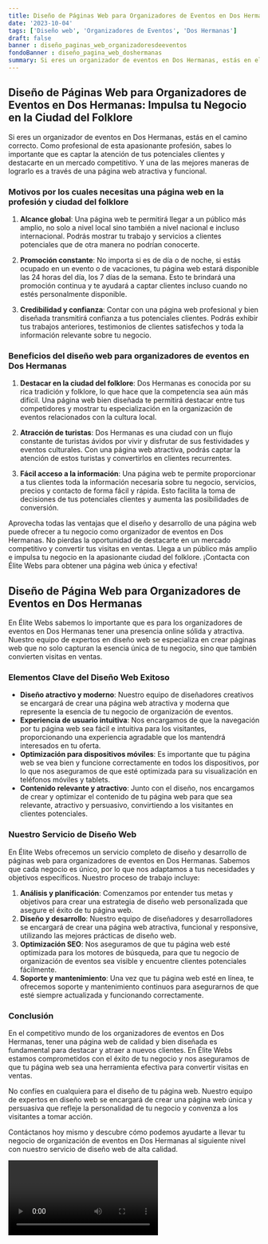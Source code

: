 ```yaml
---
title: Diseño de Páginas Web para Organizadores de Eventos en Dos Hermanas
date: '2023-10-04'
tags: ['Diseño web', 'Organizadores de Eventos', 'Dos Hermanas']
draft: false
banner : diseño_paginas_web_organizadoresdeeventos
fondoBanner : diseño_pagina_web_doshermanas
summary: Si eres un organizador de eventos en Dos Hermanas, estás en el camino correcto. Como profesional de esta apasionante profesión, sabes lo importante que es captar la atención de tus potenciales clientes y destacarte en un mercado competitivo. Y una de las mejores maneras de lograrlo es a través de una página web atractiva y funcional.
---
```


## **Diseño de Páginas Web para Organizadores de Eventos en Dos Hermanas: Impulsa tu Negocio en la Ciudad del Folklore**

Si eres un organizador de eventos en Dos Hermanas, estás en el camino correcto. Como profesional de esta apasionante profesión, sabes lo importante que es captar la atención de tus potenciales clientes y destacarte en un mercado competitivo. Y una de las mejores maneras de lograrlo es a través de una página web atractiva y funcional.

### **Motivos por los cuales necesitas una página web en la profesión y ciudad del folklore**

1. **Alcance global**: Una página web te permitirá llegar a un público más amplio, no solo a nivel local sino también a nivel nacional e incluso internacional. Podrás mostrar tu trabajo y servicios a clientes potenciales que de otra manera no podrían conocerte.

2. **Promoción constante**: No importa si es de día o de noche, si estás ocupado en un evento o de vacaciones, tu página web estará disponible las 24 horas del día, los 7 días de la semana. Esto te brindará una promoción continua y te ayudará a captar clientes incluso cuando no estés personalmente disponible.

3. **Credibilidad y confianza**: Contar con una página web profesional y bien diseñada transmitirá confianza a tus potenciales clientes. Podrás exhibir tus trabajos anteriores, testimonios de clientes satisfechos y toda la información relevante sobre tu negocio.

### **Beneficios del diseño web para organizadores de eventos en Dos Hermanas**

1. **Destacar en la ciudad del folklore**: Dos Hermanas es conocida por su rica tradición y folklore, lo que hace que la competencia sea aún más difícil. Una página web bien diseñada te permitirá destacar entre tus competidores y mostrar tu especialización en la organización de eventos relacionados con la cultura local.

2. **Atracción de turistas**: Dos Hermanas es una ciudad con un flujo constante de turistas ávidos por vivir y disfrutar de sus festividades y eventos culturales. Con una página web atractiva, podrás captar la atención de estos turistas y convertirlos en clientes recurrentes.

3. **Fácil acceso a la información**: Una página web te permite proporcionar a tus clientes toda la información necesaria sobre tu negocio, servicios, precios y contacto de forma fácil y rápida. Esto facilita la toma de decisiones de tus potenciales clientes y aumenta las posibilidades de conversión.

Aprovecha todas las ventajas que el diseño y desarrollo de una página web puede ofrecer a tu negocio como organizador de eventos en Dos Hermanas. No pierdas la oportunidad de destacarte en un mercado competitivo y convertir tus visitas en ventas. Llega a un público más amplio e impulsa tu negocio en la apasionante ciudad del folklore. ¡Contacta con Élite Webs para obtener una página web única y efectiva!

<GifSeo />

<Cta />

## Diseño de Página Web para Organizadores de Eventos en Dos Hermanas

En Élite Webs sabemos lo importante que es para los organizadores de eventos en Dos Hermanas tener una presencia online sólida y atractiva. Nuestro equipo de expertos en diseño web se especializa en crear páginas web que no solo capturan la esencia única de tu negocio, sino que también convierten visitas en ventas.

### Elementos Clave del Diseño Web Exitoso
   
- **Diseño atractivo y moderno**: Nuestro equipo de diseñadores creativos se encargará de crear una página web atractiva y moderna que represente la esencia de tu negocio de organización de eventos.
- **Experiencia de usuario intuitiva**: Nos encargamos de que la navegación por tu página web sea fácil e intuitiva para los visitantes, proporcionando una experiencia agradable que los mantendrá interesados en tu oferta.
- **Optimización para dispositivos móviles**: Es importante que tu página web se vea bien y funcione correctamente en todos los dispositivos, por lo que nos aseguramos de que esté optimizada para su visualización en teléfonos móviles y tablets.
- **Contenido relevante y atractivo**: Junto con el diseño, nos encargamos de crear y optimizar el contenido de tu página web para que sea relevante, atractivo y persuasivo, convirtiendo a los visitantes en clientes potenciales.

### Nuestro Servicio de Diseño Web

En Élite Webs ofrecemos un servicio completo de diseño y desarrollo de páginas web para organizadores de eventos en Dos Hermanas. Sabemos que cada negocio es único, por lo que nos adaptamos a tus necesidades y objetivos específicos. Nuestro proceso de trabajo incluye:

1. **Análisis y planificación**: Comenzamos por entender tus metas y objetivos para crear una estrategia de diseño web personalizada que asegure el éxito de tu página web.
2. **Diseño y desarrollo**: Nuestro equipo de diseñadores y desarrolladores se encargará de crear una página web atractiva, funcional y responsive, utilizando las mejores prácticas de diseño web.
3. **Optimización SEO**: Nos aseguramos de que tu página web esté optimizada para los motores de búsqueda, para que tu negocio de organización de eventos sea visible y encuentre clientes potenciales fácilmente.
4. **Soporte y mantenimiento**: Una vez que tu página web esté en línea, te ofrecemos soporte y mantenimiento continuos para asegurarnos de que esté siempre actualizada y funcionando correctamente.

### Conclusión

En el competitivo mundo de los organizadores de eventos en Dos Hermanas, tener una página web de calidad y bien diseñada es fundamental para destacar y atraer a nuevos clientes. En Élite Webs estamos comprometidos con el éxito de tu negocio y nos aseguramos de que tu página web sea una herramienta efectiva para convertir visitas en ventas.

No confíes en cualquiera para el diseño de tu página web. Nuestro equipo de expertos en diseño web se encargará de crear una página web única y persuasiva que refleje la personalidad de tu negocio y convenza a los visitantes a tomar acción.

Contáctanos hoy mismo y descubre cómo podemos ayudarte a llevar tu negocio de organización de eventos en Dos Hermanas al siguiente nivel con nuestro servicio de diseño web de alta calidad.

<Video />

<CtaBot job='Organizadores de Eventos' city='Dos Hermanas'/>

<Gmaps query='Dos Hermanas+españa+maps' />
